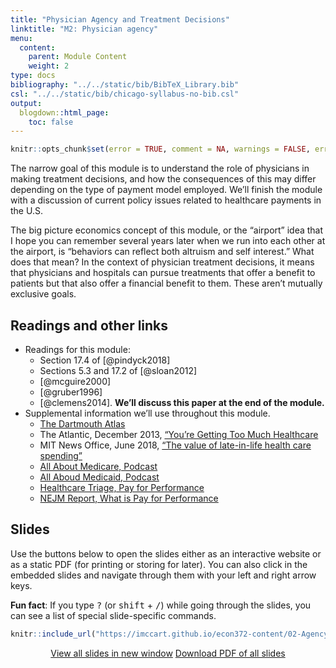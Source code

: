 ```yaml
---
title: "Physician Agency and Treatment Decisions"
linktitle: "M2: Physician agency"
menu:
  content:
    parent: Module Content
    weight: 2
type: docs
bibliography: "../../static/bib/BibTeX_Library.bib"
csl: "../../static/bib/chicago-syllabus-no-bib.csl"
output:
  blogdown::html_page:
    toc: false
---
```


```r
knitr::opts_chunk$set(error = TRUE, comment = NA, warnings = FALSE, errors = FALSE, messages = FALSE, tidy = FALSE, echo = FALSE)
```

The narrow goal of this module is to understand the role of physicians in making treatment decisions, and how the consequences of this may differ depending on the type of payment model employed. We'll finish the module with a discussion of current policy issues related to healthcare payments in the U.S.

The big picture economics concept of this module, or the "airport" idea that I hope you can remember several years later when we run into each other at the airport, is "behaviors can reflect both altruism and self interest." What does that mean? In the context of physician treatment decisions, it means that physicians and hospitals can pursue treatments that offer a benefit to patients but that also offer a financial benefit to them. These aren't mutually exclusive goals.


## Readings and other links

- <i class="fas fa-book"></i> Readings for this module:
    - Section 17.4 of [@pindyck2018]
    - Sections 5.3 and 17.2 of [@sloan2012]
    - [@mcguire2000]
    - [@gruber1996]
    - [@clemens2014]. **We'll discuss this paper at the end of the module.**
- <i class="fas fa-external-link-square-alt"></i> Supplemental information we'll use throughout this module.
    - [The Dartmouth Atlas](https://www.dartmouthatlas.org/interactive-apps/)
    - The Atlantic, December 2013, ["You're Getting Too Much Healthcare](https://www.theatlantic.com/health/archive/2013/12/youre-getting-too-much-healthcare/281896/)
    - MIT News Office, June 2018, ["The value of late-in-life health care spending"](http://news.mit.edu/2018/value-late-life-health-care-spending-medicare-0628)
    - [All About Medicare, Podcast](https://open.spotify.com/episode/11QshS7vlTptfBVkV8WkTG?si=sCnpjaDNT5mF3lDC6obB4g)
    - [All Aboud Medicaid, Podcast](https://open.spotify.com/episode/5wV95SFHGv9trpZrXACELP?si=DFnzeWj7R1eIv9w2Xr3PtQ)
    - [Healthcare Triage, Pay for Performance](https://www.youtube.com/watch?v=SFNuztrgQY0)
    - [NEJM Report, What is Pay for Performance](https://catalyst.nejm.org/doi/full/10.1056/CAT.18.0245)


## Slides

Use the buttons below to open the slides either as an interactive website or as a static PDF (for printing or storing for later). You can also click in the embedded slides and navigate through them with your left and right arrow keys.

:::fyi
**Fun fact**: If you type <kbd>?</kbd> (or <kbd>shift</kbd> + <kbd>/</kbd>) while going through the slides, you can see a list of special slide-specific commands.
:::


<center>

```r
knitr::include_url("https://imccart.github.io/econ372-content/02-Agency/02-agency.html")
```


<p><a class="btn btn-primary btn-lg" target="_blank" href="https://imccart.github.io/econ372-content/02-Agency/02-agency.html"><i class="fas fa-external-link-alt"></i> View all slides in new window</a> <a class="btn btn-primary btn-lg" target="_blank" href="https://imccart.github.io/econ372-content/02-Agency/02-agency.pdf" role="button"><i class="far fa-file-pdf"></i> Download PDF of all slides</a></p>

</center>


